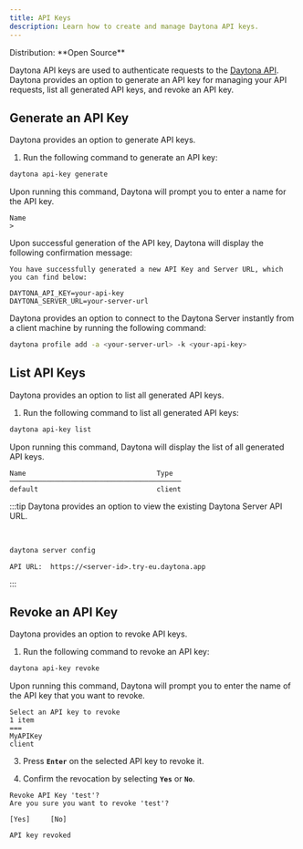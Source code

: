 ```yaml
---
title: API Keys
description: Learn how to create and manage Daytona API keys.
---
```



<Label>
  Distribution: **Open Source**
</Label>

Daytona API keys are used to authenticate requests to the [Daytona API](/docs/tools/api). Daytona provides an option to generate an API key for managing your API requests, list all generated API keys, and revoke an API key.

## Generate an API Key

Daytona provides an option to generate API keys.

1. Run the following command to generate an API key:

```bash
daytona api-key generate
```

Upon running this command, Daytona will prompt you to enter a name for the API key.

```text
Name
>
```

Upon successful generation of the API key, Daytona will display the following confirmation message:

```text
You have successfully generated a new API Key and Server URL, which you can find below:

DAYTONA_API_KEY=your-api-key
DAYTONA_SERVER_URL=your-server-url
```

Daytona provides an option to connect to the Daytona Server instantly from a client machine by running the following command:

```bash
daytona profile add -a <your-server-url> -k <your-api-key>
```

## List API Keys

Daytona provides an option to list all generated API keys.

1. Run the following command to list all generated API keys:

```bash
daytona api-key list
```

Upon running this command, Daytona will display the list of all generated API keys.

```text
Name                                Type
──────────────────────────────────────────
default                             client
```

:::tip
Daytona provides an option to view the existing Daytona Server API URL.

<br />

```bash
daytona server config
```

```text
API URL:  https://<server-id>.try-eu.daytona.app
```

:::

## Revoke an API Key

Daytona provides an option to revoke API keys.

1. Run the following command to revoke an API key:

```bash
daytona api-key revoke
```

Upon running this command, Daytona will prompt you to enter the name of the API key that you want to revoke.

```text
Select an API key to revoke
1 item
===
MyAPIKey
client
```

3. Press **`Enter`** on the selected API key to revoke it.

4. Confirm the revocation by selecting **`Yes`** or **`No`**.

```text
Revoke API Key 'test'?
Are you sure you want to revoke 'test'?

[Yes]     [No]
```

```text
API key revoked
```
